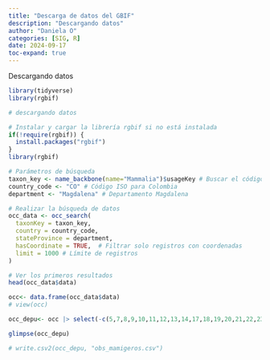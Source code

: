 ```yaml
---
title: "Descarga de datos del GBIF"
description: "Descargando datos"
author: "Daniela O"
categories: [SIG, R]
date: 2024-09-17
toc-expand: true
---
```


Descargando datos

```r
library(tidyverse)
library(rgbif)
```


```r
# descargando datos

# Instalar y cargar la librería rgbif si no está instalada
if(!require(rgbif)) {
  install.packages("rgbif")
}
library(rgbif)

# Parámetros de búsqueda
taxon_key <- name_backbone(name="Mammalia")$usageKey # Buscar el código del taxón Mammalia
country_code <- "CO" # Código ISO para Colombia
department <- "Magdalena" # Departamento Magdalena

# Realizar la búsqueda de datos
occ_data <- occ_search(
  taxonKey = taxon_key, 
  country = country_code, 
  stateProvince = department, 
  hasCoordinate = TRUE,  # Filtrar solo registros con coordenadas
  limit = 1000 # Límite de registros
)

# Ver los primeros resultados
head(occ_data$data)


```

```r
occ<- data.frame(occ_data$data)
# view(occ)

occ_depu<- occ |> select(-c(5,7,8,9,10,11,12,13,14,17,18,19,20,21,22,23,24,25,26,34,35,39,43:147))

glimpse(occ_depu)
```
```r
# write.csv2(occ_depu, "obs_mamigeros.csv")
```


